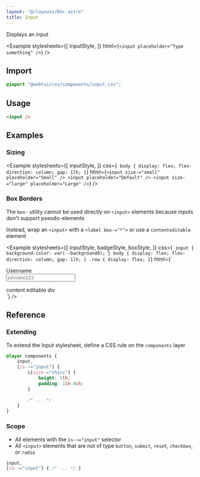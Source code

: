 ```yaml
---
layout: "@/layouts/Doc.astro"
title: Input
---
```



Displays an input

<Example 
    stylesheets={[
        inputStyle, 
    ]}
    html={`<input placeholder="Type something" />`}
/>

## Import

```css
@import "@webtui/css/components/input.css";
```

## Usage

```html
<input />
```

## Examples

### Sizing

<Example 
    stylesheets={[
        inputStyle, 
    ]}
css={`
body {
    display: flex;
    flex-direction: column;
    gap: 1lh;
}`}
    html={`
<input size-="small" placeholder="Small" />
<input placeholder="Default" />
<input size-="large" placeholder="Large" />
`}
/>

### Box Borders

The `box-` utility cannot be used directly on `<input>` elements because inputs don't support pseudo-elements

Instead, wrap an `<input>` with a `<label box-="*">` or use a `contenteditable` element

<Example 
    stylesheets={[
        inputStyle, 
        badgeStyle,
        boxStyle, 
    ]}
    css={`
input {
    background-color: var(--background0);
}
body {
    display: flex;
    flex-direction: column;
    gap: 1lh;
}
.row {
    display: flex;
}`}
    html={`<label box-="round" shear-="top">
    <div clas="row">
        <span is-="badge" variant-="background0">Username</span>
    </div>
    <input placeholder="johndoe123" />
</label>
<div contenteditable box-="round">
    content editable div
</div>`}
/>

## Reference

### Extending

To extend the Input stylesheet, define a CSS rule on the `components` layer

```css
@layer components {
    input,
    [is-~="input"] {
        &[size-="thicc"] {
            height: 3lh;
            padding: 1lh 8ch;
        }

        /* ... */
    }
}
```

### Scope

- All elements with the `is-~="input"` selector
- All `<input>` elements that are not of type `button`, `submit`, `reset`, `checkbox`, or `radio`

```css
input,
[is-~="input"] { /* ... */ }
```
